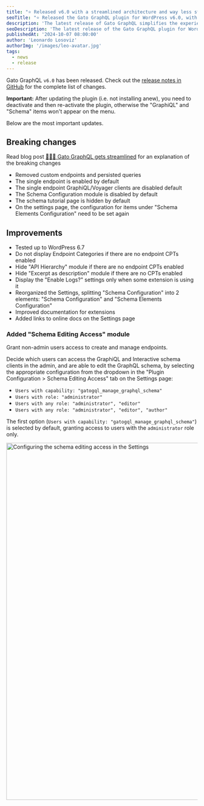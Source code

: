 ```yaml
---
title: "⭐️ Released v6.0 with a streamlined architecture and way less stuff"
seoTitle: "⭐️ Released the Gato GraphQL plugin for WordPress v6.0, with a streamlined architecture and way less stuff"
description: 'The latest release of Gato GraphQL simplifies the experience, by focusing on shipping a GraphQL server and nothing else'
seoDescription: 'The latest release of the Gato GraphQL plugin for WordPress simplifies the experience, by focusing on shipping a GraphQL server and nothing else'
publishedAt: '2024-10-07 08:00:00'
author: 'Leonardo Losoviz'
authorImg: '/images/leo-avatar.jpg'
tags:
  - news
  - release
---
```


Gato GraphQL `v6.0` has been released. Check out the [release notes in GitHub](https://github.com/GatoGraphQL/GatoGraphQL/releases/tag/6.0.0) for the complete list of changes.

<Banner type="warning">

**Important:** After updating the plugin (i.e. not installing anew), you need to deactivate and then re-activate the plugin, otherwise the "GraphiQL" and "Schema" items won't appear on the menu.

</Banner>

Below are the most important updates.

## Breaking changes

<Banner type="info">

Read blog post [👨🏻‍🔧 Gato GraphQL gets streamlined](/blog/gatographql-gets-streamlined) for an explanation of the breaking changes

</Banner>

- Removed custom endpoints and persisted queries
- The single endpoint is enabled by default
- The single endpoint GraphiQL/Voyager clients are disabled default
- The Schema Configuration module is disabled by default
- The schema tutorial page is hidden by default
- On the settings page, the configuration for items under "Schema Elements Configuration" need to be set again

## Improvements

- Tested up to WordPress 6.7
- Do not display Endpoint Categories if there are no endpoint CPTs enabled
- Hide "API Hierarchy" module if there are no endpoint CPTs enabled
- Hide "Excerpt as description" module if there are no CPTs enabled
- Display the "Enable Logs?" settings only when some extension is using it
- Reorganized the Settings, splitting "Schema Configuration" into 2 elements: "Schema Configuration" and  "Schema Elements Configuration"
- Improved documentation for extensions
- Added links to online docs on the Settings page

### Added "Schema Editing Access" module

Grant non-admin users access to create and manage endpoints.

Decide which users can access the GraphiQL and Interactive schema clients in the admin, and are able to edit the GraphQL schema, by selecting the appropriate configuration from the dropdown in the "Plugin Configuration > Schema Editing Access" tab on the Settings page:

- `Users with capability: "gatogql_manage_graphql_schema"`
- `Users with role: "administrator"`
- `Users with any role: "administrator", "editor"`
- `Users with any role: "administrator", "editor", "author"`

The first option (`Users with capability: "gatogql_manage_graphql_schema"`) is selected by default, granting access to users with the `administrator` role only.

<Image
  src="/assets/guides/upstream/settings-schema-editing-access.png"
  width="1024"
  height="940"
  alt="Configuring the schema editing access in the Settings"
  caption="Configuring the schema editing access in the Settings"
/>
